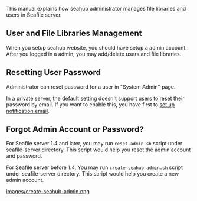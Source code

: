 This manual explains how seahub administrator manages file libraries and users in Seafile server.

== User and File Libraries Management ==

When you setup seahub website, you should have setup a admin account. After you logged in a admin, you may add/delete users and file libraries.

== Resetting User Password ==

Administrator can reset password for a user in "System Admin" page.

In a private server, the default setting doesn't support users to reset their password by email. If you want to enable this, you have first to [[Seafile-server-configuration-options|set up notification email]].

== Forgot Admin Account or Password? ==

For Seafile server 1.4 and later, you may run <code>reset-admin.sh</code> script under seafile-server directory. This script would help you reset the admin account and password.

For Seafile server before 1.4, You may run <code>create-seahub-admin.sh</code> script under seafile-server directory. This script would help you create a new admin account.

[[images/create-seahub-admin.png]]
